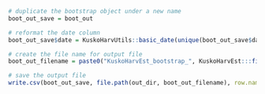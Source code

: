 
```r
# duplicate the bootstrap object under a new name
boot_out_save = boot_out

# reformat the date column
boot_out_save$date = KuskoHarvUtils::basic_date(unique(boot_out_save$date))

# create the file name for output file
boot_out_filename = paste0("KuskoHarvEst_bootstrap_", KuskoHarvEst:::file_date(meta$start_date), ".csv")

# save the output file
write.csv(boot_out_save, file.path(out_dir, boot_out_filename), row.names = FALSE)
```
